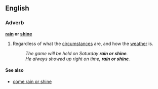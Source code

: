 ==English==

===Adverb===
'''[[rain]] or [[shine]]'''
#{{idiom}} Regardless of what the [[circumstance]]s are, and how the [[weather]] is.
#: ''The game will be held on Saturday '''rain or shine'''.''
#: ''He always showed up right on time, '''rain or shine'''.''

====See also====
*[[come rain or shine]]